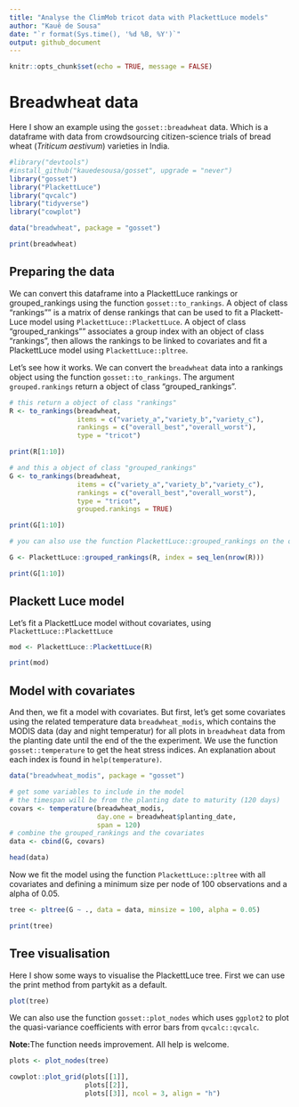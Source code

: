 ```yaml
---
title: "Analyse the ClimMob tricot data with PlackettLuce models"
author: "Kauê de Sousa"
date: "`r format(Sys.time(), '%d %B, %Y')`"
output: github_document
---
```


```r
knitr::opts_chunk$set(echo = TRUE, message = FALSE)
```

# Breadwheat data

Here I show an example using the `gosset::breadwheat` data. Which is a dataframe with data from crowdsourcing citizen-science trials of bread wheat (*Triticum aestivum*) varieties in India. 

```r
#library("devtools")
#install_github("kauedesousa/gosset", upgrade = "never")
library("gosset")
library("PlackettLuce")
library("qvcalc")
library("tidyverse")
library("cowplot")

data("breadwheat", package = "gosset")

print(breadwheat)

```

## Preparing the data

We can convert this dataframe into a PlackettLuce rankings or grouped_rankings using the function `gosset::to_rankings`. A object of class "rankings"" is a matrix of dense rankings that can be used to fit a Plackett-Luce model using `PlackettLuce::PlackettLuce`. A object of class "grouped_rankings"" associates a group index with an object of class "rankings", then allows the rankings to be linked to covariates and fit a PlackettLuce model using `PlackettLuce::pltree`. 

Let's see how it works. We can convert the `breadwheat` data into a rankings object using the function `gosset::to_rankings`. The argument `grouped.rankings` return a object of class "grouped_rankings".

```r
# this return a object of class "rankings"
R <- to_rankings(breadwheat, 
                 items = c("variety_a","variety_b","variety_c"), 
                 rankings = c("overall_best","overall_worst"),
                 type = "tricot")

print(R[1:10])

# and this a object of class "grouped_rankings"
G <- to_rankings(breadwheat, 
                 items = c("variety_a","variety_b","variety_c"), 
                 rankings = c("overall_best","overall_worst"),
                 type = "tricot",
                 grouped.rankings = TRUE)

print(G[1:10])

# you can also use the function PlackettLuce::grouped_rankings on the object R

G <- PlackettLuce::grouped_rankings(R, index = seq_len(nrow(R)))

print(G[1:10])

```

## Plackett Luce model
Let's fit a PlackettLuce model without covariates, using `PlackettLuce::PlackettLuce`

```r
mod <- PlackettLuce::PlackettLuce(R)

print(mod)

```

## Model with covariates

And then, we fit a model with covariates. But first, let's get some covariates using the related temperature data `breadwheat_modis`, which contains the MODIS data (day and night temperatur) for all plots in `breadwheat` data from the planting date until the end of the the experiment. We use the function `gosset::temperature` to get the heat stress indices. An explanation about each index is found in `help(temperature)`.

```r
data("breadwheat_modis", package = "gosset")

# get some variables to include in the model
# the timespan will be from the planting date to maturity (120 days)
covars <- temperature(breadwheat_modis,
                      day.one = breadwheat$planting_date,
                      span = 120)
# combine the grouped_rankings and the covariates
data <- cbind(G, covars)

head(data)

```


Now we fit the model using the function `PlackettLuce::pltree` with all covariates and defining a minimum size per node of 100 observations and a alpha of 0.05.

```r
tree <- pltree(G ~ ., data = data, minsize = 100, alpha = 0.05)

print(tree)

```

## Tree visualisation

Here I show some ways to visualise the PlackettLuce tree. First we can use the print method from partykit as a default.

```r

plot(tree)

```

We can also use the function `gosset::plot_nodes` which uses `ggplot2` to plot the quasi-variance coefficients with error bars from `qvcalc::qvcalc`.

**Note:**The function needs improvement. All help is welcome.

```r

plots <- plot_nodes(tree)

cowplot::plot_grid(plots[[1]],
                   plots[[2]],
                   plots[[3]], ncol = 3, align = "h")

```


